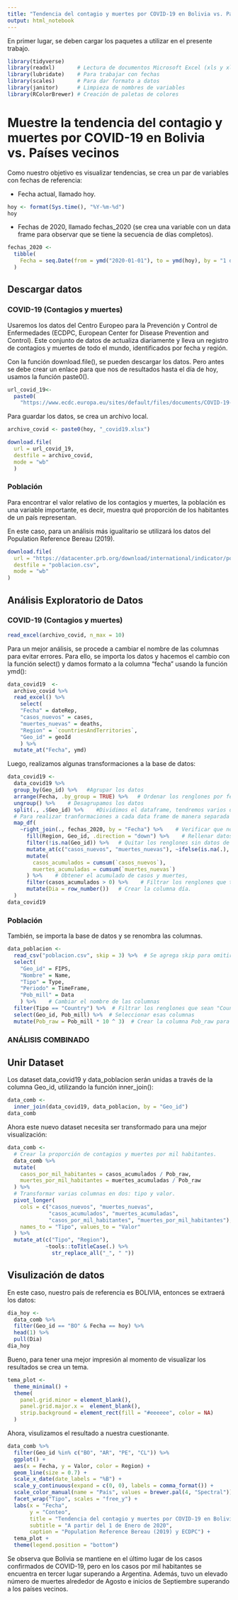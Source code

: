 ---
title: "Tendencia del contagio y muertes por COVID-19 en Bolivia vs. Países vecinos"
output: html_notebook
---

En primer lugar, se deben cargar los paquetes a utilizar en el presente trabajo.

```{r}
library(tidyverse)
library(readxl)       # Lectura de documentos Microsoft Excel (xls y xlsx) 
library(lubridate)    # Para trabajar con fechas
library(scales)       # Para dar formato a datos
library(janitor)      # Limpieza de nombres de variables
library(RColorBrewer) # Creación de paletas de colores
```

# Muestre la tendencia del contagio y muertes por COVID-19 en Bolivia vs. Países vecinos

Como nuestro objetivo es visualizar tendencias, se crea un par de variables con fechas de referencia:

- Fecha actual, llamado hoy. 

```{r}
hoy <- format(Sys.time(), "%Y-%m-%d")
hoy
```

- Fechas de 2020, llamado fechas_2020 (se crea una variable con un data frame para observar que se tiene la secuencia de días completos).

```{r}
fechas_2020 <-  
  tibble(
    Fecha = seq.Date(from = ymd("2020-01-01"), to = ymd(hoy), by = "1 day")
  )
```

## Descargar datos
### COVID-19 (Contagios y muertes)

Usaremos los datos del Centro Europeo para la Prevención y Control de Enfermedades (ECDPC, European Center for Disease Prevention and Control). Este conjunto de datos de actualiza diariamente y lleva un registro de contagios y muertes de todo el mundo, identificados por fecha y región. 

Con la función download.file(), se pueden descargar los datos. Pero antes se debe crear un enlace para que nos de resultados hasta el día de hoy, usamos la función paste0().

```{r}
url_covid_19<- 
  paste0(
    "https://www.ecdc.europa.eu/sites/default/files/documents/COVID-19-geographic-disbtribution-worldwide-", hoy,  ".xlsx")
```

Para guardar los datos, se crea un archivo local.

```{r}
archivo_covid <- paste0(hoy, "_covid19.xlsx")
```

```{r}
download.file(
  url = url_covid_19, 
  destfile = archivo_covid, 
  mode = "wb"
  )
```

### Población

Para encontrar el valor relativo de los contagios y muertes, la población es una variable importante, es decir, muestra qué proporción de los habitantes de un país representan. 

En este caso, para un análisis más igualitario se utilizará los datos del Population Reference Bereau (2019). 

```{r}
download.file(
  url = "https://datacenter.prb.org/download/international/indicator/population/2019/csv", 
  destfile = "poblacion.csv", 
  mode = "wb"
)
```

## Análisis Exploratorio de Datos
### COVID-19 (Contagios y muertes)

```{r}
read_excel(archivo_covid, n_max = 10) 
```

Para un mejor análisis, se procede a cambiar el nombre de las columnas para evitar errores. Para ello, se importa los datos y hacemos el cambio con la función select() y damos formato a la columna "fecha" usando la función ymd():

```{r}
data_covid19  <- 
  archivo_covid %>% 
  read_excel() %>%
    select(
    "Fecha" = dateRep,
    "casos_nuevos" = cases,
    "muertes_nuevas" = deaths,
    "Region" = `countriesAndTerritories`,
    "Geo_id" = geoId
    ) %>% 
  mutate_at("Fecha", ymd)
```

Luego, realizamos algunas transformaciones a la base de datos:

```{r}
data_covid19 <- 
  data_covid19 %>% 
  group_by(Geo_id) %>%   #Agrupar los datos
  arrange(Fecha, .by_group = TRUE) %>%   # Ordenar los renglones por fecha
  ungroup() %>%    # Desagrupamos los datos
  split(., .$Geo_id) %>%    #Dividimos el dataframe, tendremos varios dataframes por región
  # Para realizar tranformaciones a cada data frame de manera separada
  map_df(   
    ~right_join(., fechas_2020, by = "Fecha") %>%    # Verificar que no existan datos faltantes
      fill(Region, Geo_id, .direction = "down") %>%    # Rellenar datos hacia abajo en las columnas Region y Geo_id que quedaron vacias al hacer la unión.
      filter(!is.na(Geo_id)) %>%   # Quitar los renglones sin datos de Geo_id
      mutate_at(c("casos_nuevos", "muertes_nuevas"), ~ifelse(is.na(.), 0, .)) %>%    # Rellenar con 0 los renglones que no tuvieron datos nuevos.
      mutate(
        casos_acumulados = cumsum(`casos_nuevos`),
        muertes_acumuladas = cumsum(`muertes_nuevas`)
      ) %>%    # Obtener el acumulado de casos y muertes,
      filter(casos_acumulados > 0) %>%    # Filtrar los renglones que tienen mas de 0 casos acumulados.
      mutate(Dia = row_number())   # Crear la columna día. 
  )
data_covid19
```

### Población

También, se importa la base de datos y se renombra las columnas.

```{r}
data_poblacion <- 
  read_csv("poblacion.csv", skip = 3) %>%  # Se agrega skip para omitir el encabezado
  select(
    "Geo_id" = FIPS,
    "Nombre" = Name, 
    "Tipo" = Type, 
    "Periodo" = TimeFrame, 
    "Pob_mill" = Data
    ) %>%    # Cambiar el nombre de las columnas
  filter(Tipo == "Country") %>%  # Filtrar los renglones que sean "Country"
  select(Geo_id, Pob_mill) %>%  # Seleccionar esas columnas
  mutate(Pob_raw = Pob_mill * 10 ^ 3)  # Crear la columna Pob_raw para visualizar la Población en miles de personas.
```


### ANÁLISIS COMBINADO
## Unir Dataset
Los dataset data_covid19 y data_poblacion serán unidas a través de la columna Geo_id, utilizando la función inner_join():

```{r}
data_comb <- 
  inner_join(data_covid19, data_poblacion, by = "Geo_id")
data_comb
```

Ahora este nuevo dataset necesita ser transformado para una mejor visualización:


```{r}
data_comb <-
  # Crear la proporción de contagios y muertes por mil habitantes.
  data_comb %>% 
  mutate(
    casos_por_mil_habitantes = casos_acumulados / Pob_raw,
    muertes_por_mil_habitantes = muertes_acumuladas / Pob_raw
  ) %>%  
  # Transformar varias columnas en dos: tipo y valor.
  pivot_longer(
    cols = c("casos_nuevos", "muertes_nuevas", 
             "casos_acumulados", "muertes_acumuladas", 
             "casos_por_mil_habitantes", "muertes_por_mil_habitantes"), 
    names_to = "Tipo", values_to = "Valor"
  ) %>%    
  mutate_at(c("Tipo", "Region"), 
            ~tools::toTitleCase(.) %>% 
              str_replace_all("_", " "))
```


## Visulización de datos

En este caso, nuestro país de referencia es BOLIVIA, entonces se extraerá los datos:

```{r}
dia_hoy <- 
  data_comb %>% 
  filter(Geo_id == "BO" & Fecha == hoy) %>% 
  head(1) %>% 
  pull(Dia)
dia_hoy
```

Bueno, para tener una mejor impresión al momento de visualizar los resultados se crea un tema.

```{r}
tema_plot <- 
  theme_minimal() +
  theme(
    panel.grid.minor = element_blank(),
    panel.grid.major.x =  element_blank(),
    strip.background = element_rect(fill = "#eeeeee", color = NA) 
  ) 
```

Ahora, visulizamos el resultado a nuestra cuestionante. 

```{r}
data_comb %>% 
  filter(Geo_id %in% c("BO", "AR", "PE", "CL")) %>% 
  ggplot() +
  aes(x = Fecha, y = Valor, color = Region) +
  geom_line(size = 0.7) +
  scale_x_date(date_labels = "%B") + 
  scale_y_continuous(expand = c(0, 0), labels = comma_format()) +
  scale_color_manual(name = "País", values = brewer.pal(4, "Spectral")) +
  facet_wrap("Tipo", scales = "free_y") +
  labs(x = "Fecha", 
       y = "Conteo",
       title = "Tendencia del contagio y muertes por COVID-19 en Bolivia vs. Países vecinos",
       subtitle = "A partir del 1 de Enero de 2020",
       caption = "Population Reference Bereau (2019) y ECDPC") +
  tema_plot +
  theme(legend.position = "bottom") 
```

Se observa que Bolivia se mantiene en el último lugar de los casos confirmados de COVID-19, pero en los casos por mil habitantes se encuentra en tercer lugar superando a Argentina. Además, tuvo un elevado número de muertes alrededor de Agosto e inicios de Septiembre superando a los países vecinos. 






